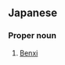 ==Japanese==
{{ja-kanjitab|ほん|けい}}

===Proper noun===
{{ja-pos|proper|ほんけい}}

# [[Benxi]] {{gloss|a city of China}}